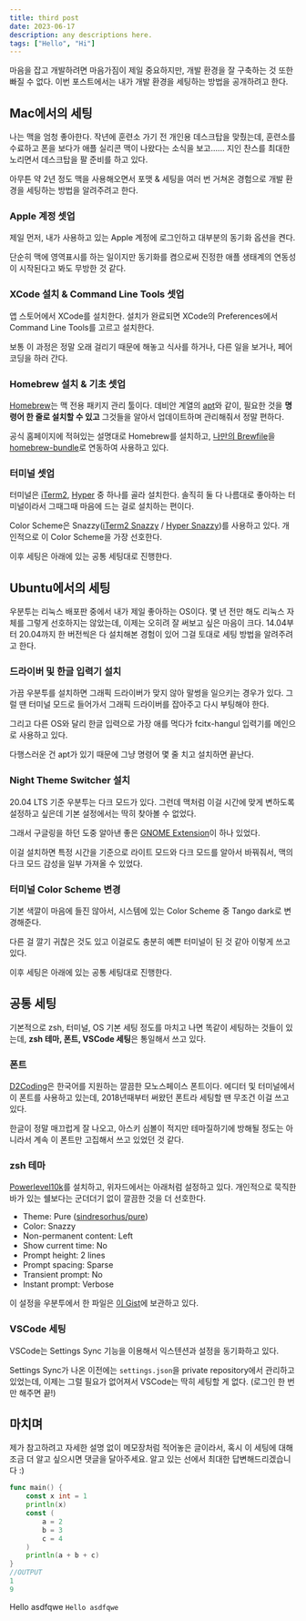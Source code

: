 ```yaml
---
title: third post
date: 2023-06-17
description: any descriptions here.
tags: ["Hello", "Hi"]
---
```


마음을 잡고 개발하려면 마음가짐이 제일 중요하지만, 개발 환경을 잘 구축하는 것 또한 빠질 수 없다. 이번 포스트에서는 내가 개발 환경을 세팅하는 방법을 공개하려고 한다.

## Mac에서의 세팅

나는 맥을 엄청 좋아한다. 작년에 훈련소 가기 전 개인용 데스크탑을 맞췄는데, 훈련소를 수료하고 폰을 보다가 애플 실리콘 맥이 나왔다는 소식을 보고...... 지인 찬스를 최대한 노리면서 데스크탑을 팔 준비를 하고 있다.

아무튼 약 2년 정도 맥을 사용해오면서 포맷 & 세팅을 여러 번 거쳐온 경험으로 개발 환경을 세팅하는 방법을 알려주려고 한다.

### Apple 계정 셋업

제일 먼저, 내가 사용하고 있는 Apple 계정에 로그인하고 대부분의 동기화 옵션을 켠다.

단순히 맥에 영역표시를 하는 일이지만 동기화를 켬으로써 진정한 애플 생태계의 연동성이 시작된다고 봐도 무방한 것 같다.

### XCode 설치 & Command Line Tools 셋업

앱 스토어에서 XCode를 설치한다. 설치가 완료되면 XCode의 Preferences에서 Command Line Tools를 고르고 설치한다.

보통 이 과정은 정말 오래 걸리기 때문에 해놓고 식사를 하거나, 다른 일을 보거나, 페어 코딩을 하러 간다.

### Homebrew 설치 & 기초 셋업

[Homebrew](https://brew.sh/index_ko)는 맥 전용 패키지 관리 툴이다. 데비안 계열의 [apt](<https://en.wikipedia.org/wiki/APT_(software)>)와 같이, 필요한 것을 **명령어 한 줄로 설치할 수 있고** 그것들을 알아서 업데이트하며 관리해줘서 정말 편하다.

공식 홈페이지에 적혀있는 설명대로 Homebrew를 설치하고, [나만의 Brewfile](https://gist.github.com/hw0k/b072bde6c348a32498d780f353bca6a8)을 [homebrew-bundle](https://github.com/Homebrew/homebrew-bundle)로 연동하여 사용하고 있다.

### 터미널 셋업

터미널은 [iTerm2](https://iterm2.com/), [Hyper](https://hyper.is/) 중 하나를 골라 설치한다. 솔직히 둘 다 나름대로 좋아하는 터미널이라서 그때그때 마음에 드는 걸로 설치하는 편이다.

Color Scheme은 Snazzy([iTerm2 Snazzy](https://github.com/sindresorhus/iterm2-snazzy) / [Hyper Snazzy](https://github.com/sindresorhus/hyper-snazzy))를 사용하고 있다. 개인적으로 이 Color Scheme을 가장 선호한다.

이후 세팅은 아래에 있는 공통 세팅대로 진행한다.

## Ubuntu에서의 세팅

우분투는 리눅스 배포판 중에서 내가 제일 좋아하는 OS이다. 몇 년 전만 해도 리눅스 자체를 그렇게 선호하지는 않았는데, 이제는 오히려 잘 써보고 싶은 마음이 크다. 14.04부터 20.04까지 한 버전씩은 다 설치해본 경험이 있어 그걸 토대로 세팅 방법을 알려주려고 한다.

### 드라이버 및 한글 입력기 설치

가끔 우분투를 설치하면 그래픽 드라이버가 맞지 않아 말썽을 일으키는 경우가 있다. 그럴 땐 터미널 모드로 들어가서 그래픽 드라이버를 잡아주고 다시 부팅해야 한다.

그리고 다른 OS와 달리 한글 입력으로 가장 애를 먹다가 fcitx-hangul 입력기를 메인으로 사용하고 있다.

다행스러운 건 apt가 있기 때문에 그냥 명령어 몇 줄 치고 설치하면 끝난다.

### Night Theme Switcher 설치

20.04 LTS 기준 우분투는 다크 모드가 있다. 그런데 맥처럼 이걸 시간에 맞게 변하도록 설정하고 싶은데 기본 설정에서는 딱히 찾아볼 수 없었다.

그래서 구글링을 하던 도중 알아낸 좋은 [GNOME Extension](https://extensions.gnome.org/extension/2236/night-theme-switcher/)이 하나 있었다.

이걸 설치하면 특정 시간을 기준으로 라이트 모드와 다크 모드를 알아서 바꿔줘서, 맥의 다크 모드 감성을 일부 가져올 수 있었다.

### 터미널 Color Scheme 변경

기본 색깔이 마음에 들진 않아서, 시스템에 있는 Color Scheme 중 Tango dark로 변경해준다.

다른 걸 깔기 귀찮은 것도 있고 이걸로도 충분히 예쁜 터미널이 된 것 같아 이렇게 쓰고 있다.

이후 세팅은 아래에 있는 공통 세팅대로 진행한다.

## 공통 세팅

기본적으로 zsh, 터미널, OS 기본 세팅 정도를 마치고 나면 똑같이 세팅하는 것들이 있는데, **zsh 테마, 폰트, VSCode 세팅**은 통일해서 쓰고 있다.

### 폰트

[D2Coding](https://github.com/naver/d2codingfont)은 한국어를 지원하는 깔끔한 모노스페이스 폰트이다. 에디터 및 터미널에서 이 폰트를 사용하고 있는데, 2018년때부터 써왔던 폰트라 세팅할 땐 무조건 이걸 쓰고 있다.

한글이 정말 매끄럽게 잘 나오고, 아스키 심볼이 적지만 테마질하기에 방해될 정도는 아니라서 계속 이 폰트만 고집해서 쓰고 있었던 것 같다.

### zsh 테마

[Powerlevel10k](https://github.com/romkatv/powerlevel10k)를 설치하고, 위자드에서는 아래처럼 설정하고 있다. 개인적으로 묵직한 바가 있는 쉘보다는 군더더기 없이 깔끔한 것을 더 선호한다.

- Theme: Pure ([sindresorhus/pure](https://github.com/sindresorhus/pure))
- Color: Snazzy
- Non-permanent content: Left
- Show current time: No
- Prompt height: 2 lines
- Prompt spacing: Sparse
- Transient prompt: No
- Instant prompt: Verbose

이 설정을 우분투에서 한 파일은 [이 Gist](https://gist.github.com/hw0k/49d0c29357f5d11962ff1b6a9c814705)에 보관하고 있다.

### VSCode 세팅

VSCode는 Settings Sync 기능을 이용해서 익스텐션과 설정을 동기화하고 있다.

Settings Sync가 나온 이전에는 `settings.json`을 private repository에서 관리하고 있었는데, 이제는 그럴 필요가 없어져서 VSCode는 딱히 세팅할 게 없다. (로그인 한 번만 해주면 끝!)

## 마치며

제가 참고하려고 자세한 설명 없이 메모장처럼 적어놓은 글이라서, 혹시 이 세팅에 대해 조금 더 알고 싶으시면 댓글을 달아주세요. 알고 있는 선에서 최대한 답변해드리겠습니다 :)

```go
func main() {
	const x int = 1
	println(x)
	const (
		a = 2
		b = 3
		c = 4
	)
	println(a + b + c)
}
//OUTPUT
1
9
```

Hello asdfqwe
`Hello asdfqwe`
